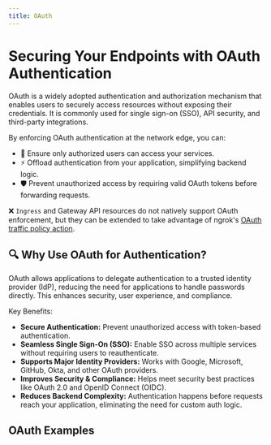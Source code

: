 ```yaml
---
title: OAuth
---
```



# Securing Your Endpoints with OAuth Authentication

OAuth is a widely adopted authentication and authorization mechanism that enables users to securely access resources without exposing their credentials. It is commonly used for single sign-on (SSO), API security, and third-party integrations.

By enforcing OAuth authentication at the network edge, you can:

- 🔐 Ensure only authorized users can access your services.
- ⚡ Offload authentication from your application, simplifying backend logic.
- 🛡 Prevent unauthorized access by requiring valid OAuth tokens before forwarding requests.

❌ `Ingress` and Gateway API resources do not natively support OAuth enforcement, but they can be extended to take advantage of ngrok's [OAuth traffic policy action](/traffic-policy/actions/oauth/).

## 🔍 Why Use OAuth for Authentication?

OAuth allows applications to delegate authentication to a trusted identity provider (IdP), reducing the need for applications to handle passwords directly. 
This enhances security, user experience, and compliance.

Key Benefits:
- **Secure Authentication:** Prevent unauthorized access with token-based authentication.
- **Seamless Single Sign-On (SSO):** Enable SSO across multiple services without requiring users to reauthenticate.
- **Supports Major Identity Providers:** Works with Google, Microsoft, GitHub, Okta, and other OAuth providers.
- **Improves Security & Compliance:** Helps meet security best practices like OAuth 2.0 and OpenID Connect (OIDC).
- **Reduces Backend Complexity:** Authentication happens before requests reach your application, eliminating the need for custom auth logic.

## OAuth Examples

<!-- prettier-ignore-start -->
<Tabs groupId="kind" queryString="kind">
	<TabItem value="agent-endpoint" label="AgentEndpoint" default>
	</TabItem>
	<TabItem value="cloud-endpoint" label="CloudEndpoint">
  </TabItem>
	<TabItem value="ingress" label="Ingress">
  </TabItem>
	<TabItem value="gateway-api" label="Gateway API">
  </TabItem>
</Tabs>
<!-- prettier-ignore-end -->
